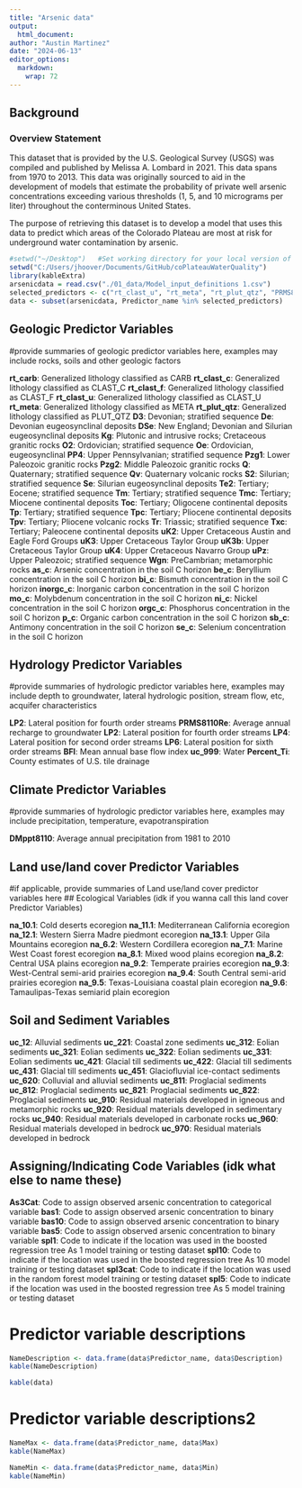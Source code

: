 ```yaml
---
title: "Arsenic data"
output: 
  html_document:
author: "Austin Martinez"
date: "2024-06-13"
editor_options:
  markdown:
    wrap: 72
---
```


## Background

### Overview Statement

This dataset that is provided by the  U.S. Geological Survey (USGS) was compiled and published by Melissa A. Lombard in 2021. This data spans from 1970 to 2013. This data was originally sourced to aid in the development of models that estimate the probability of private well arsenic concentrations exceeding various thresholds (1, 5, and 10 micrograms per liter) throughout the conterminous United States. 

The purpose of retrieving this dataset is to develop a model that uses this data to predict which areas of the Colorado Plateau are most at risk for underground water contamination by arsenic.

```r
#setwd("~/Desktop")   #Set working directory for your local version of the cloned github repo
setwd("C:/Users/jhoover/Documents/GitHub/coPlateauWaterQuality")
library(kableExtra)
arsenicdata = read.csv("./01_data/Model_input_definitions 1.csv")
selected_predictors <- c("rt_clast_u", "rt_meta", "rt_plut_qtz", "PRMS8110Re", "LP2")
data <- subset(arsenicdata, Predictor_name %in% selected_predictors)
```
## Geologic Predictor Variables
#provide summaries of geologic predictor variables here, examples may include rocks, soils and other geologic factors

**rt_carb**: Generalized lithology classified as CARB
**rt_clast_c**: Generalized lithology classified as CLAST_C
**rt_clast_f**: Generalized lithology classified as CLAST_F
**rt_clast_u**: Generalized lithology classified as CLAST_U
**rt_meta**: Generalized lithology classified as META
**rt_plut_qtz**: Generalized lithology classified as PLUT_QTZ
**D3**: Devonian; stratified sequence
**De**: Devonian eugeosynclinal deposits
**DSe**: New England; Devonian and Silurian eugeosynclinal deposits
**Kg**: Plutonic and intrusive rocks; Cretaceous granitic rocks
**O2**: Ordovician; stratified sequence
**Oe**: Ordovician, eugeosynclinal
**PP4**: Upper Pennsylvanian; stratified sequence
**Pzg1**: Lower Paleozoic granitic rocks
**Pzg2**: Middle Paleozoic granitic rocks
**Q**: Quaternary; stratified sequence
**Qv**: Quaternary volcanic rocks
**S2**: Silurian; stratified sequence
**Se**: Silurian eugeosynclinal deposits
**Te2**: Tertiary; Eocene; stratified sequence
**Tm**: Tertiary; stratified sequence
**Tmc**: Tertiary; Miocene continental deposits
**Toc**: Tertiary; Oligocene continental deposits
**Tp**: Tertiary; stratified sequence
**Tpc**: Tertiary; Pliocene continental deposits
**Tpv**: Tertiary; Pliocene volcanic rocks
**Tr**: Triassic; stratified sequence
**Txc**: Tertiary; Paleocene continental deposits
**uK2**: Upper Cretaceous Austin and Eagle Ford Groups
**uK3**: Upper Cretaceous Taylor Group
**uK3b**: Upper Cretaceous Taylor Group
**uK4**: Upper Cretaceous Navarro Group
**uPz**: Upper Paleozoic; stratified sequence
**Wgn**: PreCambrian; metamorphic rocks
**as_c**: Arsenic concentration in the soil C horizon
**be_c**: Beryllium concentration in the soil C horizon
**bi_c**: Bismuth concentration in the soil C horizon
**inorgc_c**: Inorganic carbon concentration in the soil C horizon
**mo_c**: Molybdenum concentration in the soil C horizon
**ni_c**: Nickel concentration in the soil C horizon
**orgc_c**: Phosphorus concentration in the soil C horizon
**p_c**: Organic carbon concentration in the soil C horizon
**sb_c**: Antimony concentration in the soil C horizon
**se_c**: Selenium concentration in the soil C horizon



## Hydrology Predictor Variables
#provide summaries of hydrologic predictor variables here, examples may include depth to groundwater, lateral hydrologic position, stream flow, etc, acquifer characteristics

**LP2**: Lateral position for fourth order streams
**PRMS8110Re**: Average annual recharge to groundwater
**LP2**: Lateral position for fourth order streams
**LP4**: Lateral position for second order streams
**LP6**: Lateral position for sixth order streams
**BFI**: Mean annual base flow index
**uc_999**: Water
**Percent_Ti**: County estimates of U.S. tile drainage

## Climate Predictor Variables
#provide summaries of hydrologic predictor variables here, examples may include precipitation, temperature, evapotranspiration

**DMppt8110**: Average annual precipitation from 1981 to 2010

## Land use/land cover Predictor Variables
#if applicable, provide summaries of Land use/land cover predictor variables here
## Ecological Variables (idk if you wanna call this land cover Predictor Variables)

**na_10.1**: Cold deserts ecoregion
**na_11.1**: Mediterranean California ecoregion
**na_12.1**: Western Sierra Madre piedmont ecoregion
**na_13.1**: Upper Gila Mountains ecoregion
**na_6.2**: Western Cordillera ecoregion
**na_7.1**: Marine West Coast forest ecoregion
**na_8.1**: Mixed wood plains ecoregion
**na_8.2**: Central USA plains ecoregion
**na_9.2**: Temperate prairies ecoregion
**na_9.3**: West-Central semi-arid prairies ecoregion
**na_9.4**: South Central semi-arid prairies ecoregion
**na_9.5**: Texas-Louisiana coastal plain ecoregion
**na_9.6**: Tamaulipas-Texas semiarid plain ecoregion

## Soil and Sediment Variables

**uc_12**: Alluvial sediments
**uc_221**: Coastal zone sediments
**uc_312**: Eolian sediments
**uc_321**: Eolian sediments
**uc_322**: Eolian sediments
**uc_331**: Eolian sediments
**uc_421**: Glacial till sediments
**uc_422**: Glacial till sediments
**uc_431**: Glacial till sediments
**uc_451**: Glaciofluvial ice-contact sediments
**uc_620**: Colluvial and alluvial sediments
**uc_811**: Proglacial sediments
**uc_812**: Proglacial sediments
**uc_821**: Proglacial sediments
**uc_822**: Proglacial sediments
**uc_910**: Residual materials developed in igneous and metamorphic rocks
**uc_920**: Residual materials developed in sedimentary rocks
**uc_940**: Residual materials developed in carbonate rocks
**uc_960**: Residual materials developed in bedrock
**uc_970**: Residual materials developed in bedrock

## Assigning/Indicating Code Variables (idk what else to name these)

**As3Cat**: Code to assign observed arsenic concentration to categorical variable
**bas1**: Code to assign observed arsenic concentration to binary variable
**bas10**: Code to assign observed arsenic concentration to binary variable
**bas5**: Code to assign observed arsenic concentration to binary variable
**spl1**: Code to indicate if the location was used in the boosted regression tree As 1 model training or testing dataset
**spl10**: Code to indicate if the location was used in the boosted regression tree As 10 model training or testing dataset
**spl3cat**: Code to indicate if the location was used in the random forest model training or testing dataset
**spl5**: Code to indicate if the location was used in the boosted regression tree As 5 model training or testing dataset


# Predictor variable descriptions

```r
NameDescription <- data.frame(data$Predictor_name, data$Description)
kable(NameDescription)
```

```r
kable(data)
```

# Predictor variable descriptions2





```r
NameMax <- data.frame(data$Predictor_name, data$Max)
kable(NameMax)
```

```r
NameMin <- data.frame(data$Predictor_name, data$Min)
kable(NameMin)
```
